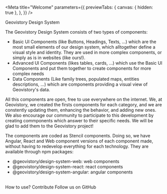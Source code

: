 
<Meta
  title="Welcome"
  parameters={{
    previewTabs: {
      canvas: { hidden: true },
    },
  }}
/>

<geov-heading variant="h1">Geovistory Design System</geov-heading>

The Geovistory Design System consists of two types of components:

- Basic UI Components (like Buttons, Headings, Texts, ...) which are the most small elements of our design system, which alltogether define a visual style and identity. They are used in more complex components, or simply as is in websites (like ours!).
- Advanced UI Components (likes tables, cards, ...) which use the Basic UI Components and put them together to create components for more complex needs
- Data Components (Like family trees, populated maps, entities descriptions, ...) which are components providing a visual view of Geovistory's data.

All this components are open, free to use everywhere on the internet. 
We, at Geovistory, we created the firsts components for each category, and we are constently updating them, enhancing the behavior, and adding new ones. 
We also encourage our community to participate to this development by creating commponents which answer to their specific needs. We will be glad to add them to the Geovistory project!

The components are coded as Stencil components. Doing so, we have Angular, React and Web component versions of each component made, without having to redevelop everything for each technology.
They are available through npm packages:
- <geov-link href="https://www.npmjs.com/package/@geovistory/design-system-web">@geovistory/design-system-web</geov-link>: web components
- <geov-link href="https://www.npmjs.com/package/@geovistory/design-system-react">@geovistory/design-system-react</geov-link>: react components
- <geov-link href="https://www.npmjs.com/package/@geovistory/design-system-angular">@geovistory/design-system-angular</geov-link>: angular components

<br/>

<geov-row justify="space-around">
  <geov-button href="">How to use?</geov-button>
  <geov-button href="">Contribute</geov-button>
  <geov-button icon="github" href="https://github.com/geovistory">Follow us on GitHub</geov-button>
</geov-row>